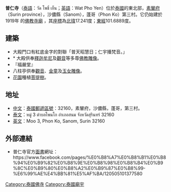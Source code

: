 '''普仁寺'''（[[泰語|泰語]]：วัด โพธิ์ เย็น；[[英語|英語]]：Wat Pho Yen）位於[[泰國|泰國]]的東北部，[[素輦府|素輦府]]（Surin province），沙儂縣（Sanom），蓬哥（Phon Ko）第三村。它仍始建於1919年 的[[佛教|佛教]][[寺廟|寺廟]] ，其[[座標|座標]]為[[北瑋|北瑋]]17.241度；[[東經|東經]]101.6889度。

== 建築 ==
* 大殿門口有紅底金字的對聯「普天昭慧日；仁宇播梵音。」
* * 大殿供奉[[釋迦牟尼|釋迦牟尼]]及[[觀音|觀音]]等多尊[[佛教|佛教]][[雕像|雕像]]。
* 『福嚴堂』
* 八柱亭供奉[[觀音|觀音]]、[[金童|金童]]及[[玉女|玉女]][[雕像|雕像]]。
* [[花園|花園]]種植[[菩提樹|菩提樹]]。

== 地址 ==
* [[中文|中文]]：[[泰國|泰國]][[郵遞區號|郵遞區號]]：32160，素輦府，沙儂縣，蓬哥，第三村。
* [[泰文|泰文]]：หมู่ 3 ตำบลโพนโก อำเภอสนม จังหวัดสุรินทร์ 32160 
* [[英文|英文]]：Moo 3, Phon Ko, Sanom, Surin 32160

== 外部連結 ==
* 普仁寺官方[[面書|面書]]網址：https://www.facebook.com/pages/%E0%B8%A7%E0%B8%B1%E0%B8%94%E0%B9%82%E0%B8%9E%E0%B8%98%E0%B8%B4%E0%B9%8C%E0%B9%80%E0%B8%A2%E0%B9%87%E0%B8%99-%E6%99%AE%E4%BB%81%E5%AF%BA/120505101377580

[[Category:泰國佛寺|Category:泰國佛寺]]
[[Category:泰國廟宇|Category:泰國廟宇]]